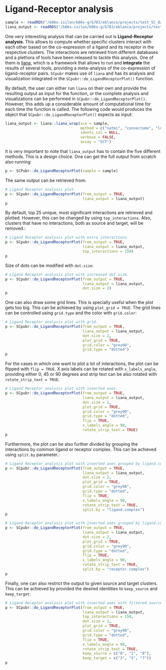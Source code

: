# Ligand-Receptor analysis

```r
sample <- readRDS("/b06x-isilon/b06x-g/G703/eblanco/projects/test_SC_datasets/sc_dataset.rds")
liana_output <- readRDS("/b06x-isilon/b06x-g/G703/eblanco/projects/test_SC_datasets/liana_cellphoneDB.rds")
```

One very interesting analysis that can be carried out is **Ligand-Receptor analysis**. This allows to compute whether specific clusters interact with each other based on the co-expression of a ligand and its receptor in the respective clusters. The interactions are retrieved from different databases and a plethora of tools have been released to tackle this analysis. One of them is [liana](https://saezlab.github.io/liana/index.html), which is a framework that allows to run and **integrate** the results of several tools, providing a meta-analysis of the co-expression of ligand-receptor pairs. `SCpubr` makes use of `liana` and has its analysis and visualization integrated in the `SCpubr::do_LigandReceptorPlot()` function. 

By default, the user can either run `liana` on their own and provide the resulting output as input for the function, or the complete analysis and visualizations can be performed in `SCpubr::do_LigandReceptorPlot()`. However, this adds up a considerable amount of computational time for each time the function is called. The following code would produces the object that `SCpubr::do_LigandReceptorPlot()` expects as input:

```r
liana_output <- liana::liana_wrap(sce = sample,
                                  method = c("natmi", "connectome", "logfc", "sca", "cellphonedb"),
                                  idents_col = NULL,
                                  verbose = FALSE,
                                  assay = "SCT")
```

It is very important to note that `liana_output` has to contain the five different methods. This is a design choice. One can get the full output from scratch also running:

```r
p <- SCPubr::do_LigandReceptorPlot(sample = sample)
```

The same output can be retrieved from:

```r
# Ligand Receptor analysis plot.
p <- SCpubr::do_LigandReceptorPlot(from_output = TRUE,
                                   liana_output = liana_output)
p
```

By default, top 25 unique, most significant interactions are retrieved and plotted. However, this can be changed by using `top_interactions`. Also, clusters that have no interactions, both as source and target, will be removed.:

```r
# Ligand Receptor analysis plot with extra interactions.
p <- SCpubr::do_LigandReceptorPlot(from_output = TRUE,
                                   liana_output = liana_output,
                                   top_interactions = 150)
p
```

Size of dots can be modified with `dot.size`:

```r
# Ligand Receptor analysis plot with increased dot size.
p <- SCpubr::do_LigandReceptorPlot(from_output = TRUE,
                                   liana_output = liana_output,
                                   dot.size = 2)
p
```
One can also draw some grid lines. This is specially useful when the plot gets too big. This can be achieved by using `plot_grid = TRUE`. The grid lines can be controlled using `grid.type` and the color with `grid.color`: 

```r
# Ligand Receptor analysis plot with grid.
p <- SCpubr::do_LigandReceptorPlot(from_output = TRUE,
                                   liana_output = liana_output,
                                   dot.size = 2,
                                   plot_grid = TRUE,
                                   grid.color = "grey90",
                                   grid.type = "dotted")
p
```

For the cases in which one want to plot a lot of interactions, the plot can be flipped with `flip = TRUE`. X axis labels can be rotated with `x_labels_angle`, providing either 0, 45 or 90 degrees and strip text can be also rotated with `rotate_strip_text = TRUE`.

```r
# Ligand Receptor analysis plot with inverted axes.
p <- SCpubr::do_LigandReceptorPlot(from_output = TRUE,
                                   liana_output = liana_output,
                                   dot.size = 2,
                                   plot_grid = TRUE,
                                   grid.color = "grey90",
                                   grid.type = "dotted",
                                   flip = TRUE, 
                                   x_labels_angle = 90,
                                   rotate_strip_text = TRUE)
p
```

Furthermore, the plot can be also further divided by grouping the interactions by common ligand or receptor complex. This can be achieved using `split.by` parameter.:
```r
# Ligand Receptor analysis plot with inverted axes grouped by ligand.complex.
p <- SCpubr::do_LigandReceptorPlot(from_output = TRUE,
                                   liana_output = liana_output,
                                   dot.size = 2,
                                   plot_grid = TRUE,
                                   grid.color = "grey90",
                                   grid.type = "dotted",
                                   flip = TRUE, 
                                   x_labels_angle = 90,
                                   rotate_strip_text = TRUE,
                                   split.by = "ligand.complex")
p
```

```r
# Ligand Receptor analysis plot with inverted axes grouped by ligand.complex.
p <- SCpubr::do_LigandReceptorPlot(from_output = TRUE,
                                   liana_output = liana_output,
                                   dot.size = 2,
                                   plot_grid = TRUE,
                                   grid.color = "grey90",
                                   grid.type = "dotted",
                                   flip = TRUE, 
                                   x_labels_angle = 90,
                                   rotate_strip_text = TRUE,
                                   split.by = "receptor.complex")
p
```

Finally, one can also restrict the output to given source and target clusters. This can be achieved by provided the desired identities to `keep_source` and `keep_target`:

```r
# Ligand Receptor analysis plot with inverted axes with filtered source and targets.
p <- SCpubr::do_LigandReceptorPlot(from_output = TRUE,
                                   liana_output = liana_output,
                                   top_interactions = 150,
                                   dot.size = 2,
                                   plot_grid = TRUE,
                                   grid.color = "grey90",
                                   grid.type = "dotted",
                                   flip = TRUE, 
                                   x_labels_angle = 90,
                                   rotate_strip_text = TRUE,
                                   keep_source = c("0", "1", "8"),
                                   keep_target = c("3", "5", "7"))
p
```
